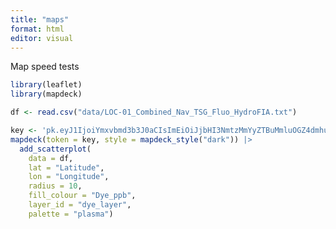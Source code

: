 ```yaml
---
title: "maps"
format: html
editor: visual
---
```


Map speed tests

```r
library(leaflet)
library(mapdeck)
```

```r
df <- read.csv("data/LOC-01_Combined_Nav_TSG_Fluo_HydroFIA.txt")
```


```r
key <- 'pk.eyJ1IjoiYmxvbmd3b3J0aCIsImEiOiJjbHI3NmtzMmYyZTBuMmluOGZ4dmhuaWFqIn0.eW7yUb_wqL7LQJOURH9IRQ'
mapdeck(token = key, style = mapdeck_style("dark")) |> 
  add_scatterplot(
    data = df, 
    lat = "Latitude", 
    lon = "Longitude",
    radius = 10, 
    fill_colour = "Dye_ppb",
    layer_id = "dye_layer",
    palette = "plasma")

```

